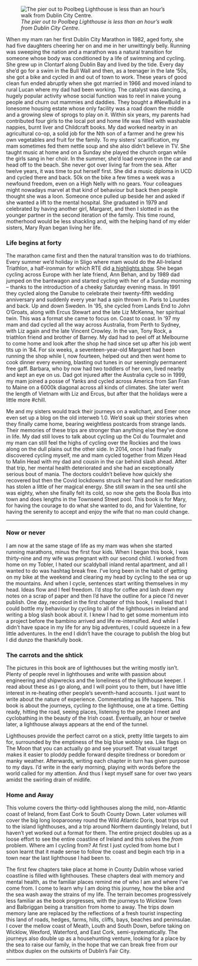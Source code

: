 ![*The pier out to Poolbeg Lighthouse is less than an hour's walk from Dublin City Centre.*](images/sunrise_poolbeg_2023-02-05%20at%2010.54.23.jpeg)

When my mam ran her first Dublin City Marathon in 1982, aged forty, she had five daughters cheering her on and me in her unwittingly belly. Running was sweeping the nation and a marathon was a natural transition for someone whose body was conditioned by a life of swimming and cycling. She grew up in Clontarf along Dublin Bay and lived by the tide. Every day she'd go for a swim in the Bull Wall and then, as a teenager in the late '50s, she got a bike and cycled in and out of town to work. These years of good clean fun ended abruptly when she got married in 1966 and moved inland to rural Lucan where my dad had been working. The catalyst was dancing, a hugely popular activity whose social function was to reel in naive young people and churn out mammies and daddies. They bought a #NewBuild in a lonesome housing estate whose only facility was a road down the middle and a growing slew of sprogs to play on it. Within six years, my parents had contributed four girls to the local pot and home life was filled with washable nappies, burnt liver and Childcraft books. My dad worked nearby in an agricultural co-op, a solid job for the Nth son of a farmer and he grew his own vegetables and fruit for the family. To my sisters' scarlification, my mam sometimes fed them nettle soup and she also didn't believe in TV. She taught music at home and on a Sunday she played the church organ while the girls sang in her choir. In the summer, she'd load everyone in the car and head off to the beach. She never got over living far from the sea. After twelve years, it was time to put herself first. She did a music diploma in UCD and cycled there and back. 50k on the bike a few times a week was a newfound freedom, even on a High Nelly with no gears. Your colleagues might nowadays marvel at that kind of behaviour but back then people thought she was a loon. Someone once pulled up beside her and asked if she wanted a lift to the mental hospital. She graduated in 1979 and celebrated by having another girl, Margaret, and then I slotted in as the younger partner in the second iteration of the family. This time round, motherhood would be less shackling and, with the helping hand of my elder sisters, Mary Ryan began living her life.

### **Life begins at forty**

The marathon came first and then the natural transition was to do triathlons. Every summer we'd holiday in Sligo where mam would do the All-Ireland Triathlon, a half-ironman for which RTE did [a highlights show](https://youtu.be/xywtVkcq4og?si=svY6WhBWSJEe3lSp&t=1979). She began cycling across Europe with her late friend, Ann Behan, and by 1989 dad jumped on the bantwagon and started cycling with her of a Sunday morning – thanks to the introduction of a cheeky Saturday evening mass. In 1991 they cycled along the Danube to celebrate their twenty-fifth wedding anniversary and suddenly every year had a spin thrown in. Paris to Lourdes and back. Up and down Sweden. In '95, she cycled from Lands End to John O'Groats, along with Ercus Stewart and the late Liz McKenna, her spiritual twin. This was a format she came to focus on. Coast to coast. In '97 my mam and dad cycled all the way across Australia, from Perth to Sydney, with Liz again and the late Vincent Crowley. In the van, Tony Rock, a triathlon friend and brother of Barney. My dad had to peel off at Melbourne to come home and look after the shop he had since set up after his job went tits up in '84. For six weeks, a seventeen-year-old Margaret had been running the shop while I, now fourteen, helped out and then went home to cook dinner every evening, blasting out tunes in our seemingly permanent free gaff. Barbara, who by now had two toddlers of her own, lived nearby and kept an eye on us. Dad got injured after the Australia cycle so in 1999, my mam joined a posse of Yanks and cycled across America from San Fran to Maine on a 6000k diagonal across all kinds of climates. She later went the length of Vietnam with Liz and Ercus, but after that the holidays were a little more #chill.

Me and my sisters would track their journeys on a wallchart, and Emer once even set up a blog on the old interweb 1.0. We'd soak up their stories when they finally came home, bearing weightless postcards from strange lands. Their memories of these trips are stronger than anything else they've done in life. My dad still loves to talk about cycling up the Col du Tourmalet and my mam can still feel the highs of cycling over the Rockies and the lows along on the dull plains out the other side. In 2014, once I had finally discovered cycling myself, me and mam cycled together from Mizen Head to Malin Head with my dad and cousin in the car behind slash ahead. After that trip, her mental health deteriorated and she had an exceptionally serious bout of mania. The doctors couldn't believe how quickly she recovered but then the Covid lockdowns struck her hard and her medication has stolen a little of her magical energy. She still swam in the sea until she was eighty, when she finally felt its cold, so now she gets the Boola Bus into town and does lengths in the Townsend Street pool. This book is for Mary, for having the courage to do what she wanted to do, and for Valentine, for having the serenity to accept and enjoy the wife that no man could change.

------------------------------------------------------------------------

### Now or never

I am now at the same stage of life as my mam was when she started running marathons, minus the first four kids. When I began this book, I was thirty-nine and my wife was pregnant with our second child. I worked from home on my Tobler, I hated our scaldyball inland rental apartment, and all I wanted to do was hashtag break free. I've long been in the habit of getting on my bike at the weekend and clearing my head by cycling to the sea or up the mountains. And when I cycle, sentences start writing themselves in my head. Ideas flow and I feel freedom. I'd stop for coffee and lash down my notes on a scrap of paper and then I'd have the outline for a piece I'd never publish. One day, recorded in the first chapter of this book, I realised that I could bottle my behaviour by cycling to all of the lighthouses in Ireland and writing a blog slash book about it. I knew I had to get some momentum into a project before the bambino arrived and life re-intensified. And while I didn't have space in my life for any big adventures, I could squeeze in a few little adventures. In the end I didn't have the courage to publish the blog but I did dunzo the thankfully book.

### The carrots and the shtick

The pictures in this book are of lighthouses but the writing mostly isn't. Plenty of people revel in lighthouses and write with passion about engineering and shipwrecks and the loneliness of the lighthouse keeper. I read about these as I go along, and I will point you to them, but I have little interest in re-heating other people's seventh-hand accounts. I just want to write about the nature of experience. Commentating as life happens. This book is about the journeys, cycling *to* the lighthouse, one at a time. Getting ready, hitting the road, seeing places, listening to the people I meet and cyclobathing in the beauty of the Irish coast. Eventually, an hour or twelve later, a lighthouse always appears at the end of the tunnel.

Lighthouses provide the perfect carrot on a stick, pretty little targets to aim for, surrounded by the emptiness of the big blue wobbly sea. Like flags on The Moon that you can actually go and see yourself. That visual target makes it easier to ploddy peddle forward despite tiredness or boredom or manky weather. Afterwards, writing each chapter in turn has given purpose to my days. I'd write in the early morning, playing with words before the world called for my attention. And thus I kept myself sane for over two years amidst the swirling drain of midlife.

### Home and Away

This volume covers the thirty-odd lighthouses along the mild, non-Atlantic coast of Ireland, from East Cork to South County Down. Later volumes will cover the big long looparooney round the Wild Atlantic Doris, boat trips out to the island lighthouses, and a trip around Northern dauntingly Ireland, but I haven't yet worked out a format for them. The entire project doubles up as a loose effort to see the entire coastline of Ireland and this solves the *from* problem. Where am I cycling from? At first I just cycled from home but I soon learnt that it made sense to follow the coast and begin each trip in a town near the last lighthouse I had been to.

The first few chapters take place at home in County Dublin whose varied coastline is filled with lighthouses. These chapters deal with memory and mental health, as the familiar places remind me of who I am and where I've come from. I come to learn why I am doing this journey, how the bike and the sea wash away the strains of my life. The terrain becomes progressively less familiar as the book progresses, with the journeys to Wicklow Town and Balbriggan being a transition from home to away. The trips down memory lane are replaced by the reflections of a fresh tourist inspecting this land of roads, hedges, farms, hills, cliffs, bays, beaches and peninsulae. I cover the mellow coast of Meath, Louth and South Down, before taking on Wicklow, Wexford, Waterford, and East Cork, semi-systematically. The journeys also double up as a househunting venture, looking for a place by the sea to raise our family, in the hope that we can break free from our shitbox duplex on the outskirts of Dublin's Fair City.

------------------------------------------------------------------------
